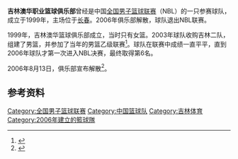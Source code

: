 '''吉林澳华职业篮球俱乐部'''曾经是中国[[全国男子篮球联赛|全国男子篮球联赛]]（NBL）的一只参赛球队，成立于1999年，主场位于[[长春|长春]]。2006年俱乐部解散，球队退出NBL联赛。

1999年，吉林澳华篮球俱乐部成立，当时只有女篮。2003年球队收购吉林二队，组建了男篮，并参加了当年的男篮乙级联赛<ref>{{Cite web |url=http://news.sina.com.cn/o/2003-08-18/1005587780s.shtml |title=注入五十万　就可打篮乙 |access-date=2013-06-15 |archive-date=2019-08-11 |archive-url=https://web.archive.org/web/20190811115526/http://news.sina.com.cn/o/2003-08-18/1005587780s.shtml |dead-url=no }}</ref>。球队在联赛中成绩一直平平，直到2006年球队才第一次进入NBL决赛，最终取得第6名。

2006年8月13日，俱乐部宣布解散<ref>{{Cite web |url=http://www.xinhuanet.com/chinanews/2006-08/14/content_7772072.htm |title=吉林澳华职业篮球俱乐部13日宣布解散 |access-date=2013-06-15 |archive-date=2016-03-04 |archive-url=https://web.archive.org/web/20160304202933/http://www.xinhuanet.com/chinanews/2006-08/14/content_7772072.htm |dead-url=yes }}</ref>。
==参考资料==
<references/>
{{全国男子篮球联赛}}
[[Category:全国男子篮球联赛|Category:全国男子篮球联赛]]
[[Category:中国篮球队|Category:中国篮球队]]
[[Category:吉林体育|Category:吉林体育]]
[[Category:2006年建立的籃球隊|Category:2006年建立的籃球隊]]